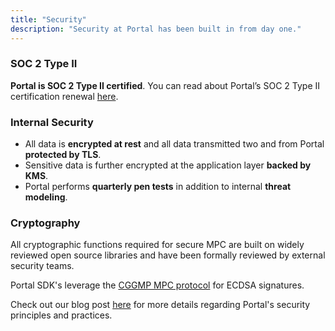 ```yaml
---
title: "Security"
description: "Security at Portal has been built in from day one."
---
```


### SOC 2 Type II

**Portal is SOC 2 Type II certified**. You can read about Portal’s SOC 2 Type II certification renewal [here](https://www.portalhq.io/post/portals-soc-2-type-2-certification-renewed).

### Internal Security

* All data is **encrypted at rest** and all data transmitted two and from Portal **protected by TLS**.
* Sensitive data is further encrypted at the application layer **backed by KMS**.
* Portal performs **quarterly pen tests** in addition to internal **threat modeling**.

### Cryptography

All cryptographic functions required for secure MPC are built on widely reviewed open source libraries and have been formally reviewed by external security teams.

Portal SDK's leverage the [CGGMP MPC protocol](https://eprint.iacr.org/2021/060.pdf) for ECDSA signatures.

Check out our blog post [here](https://www.portalhq.io/post/portal-security-principles-and-practices) for more details regarding Portal's security principles and practices.
